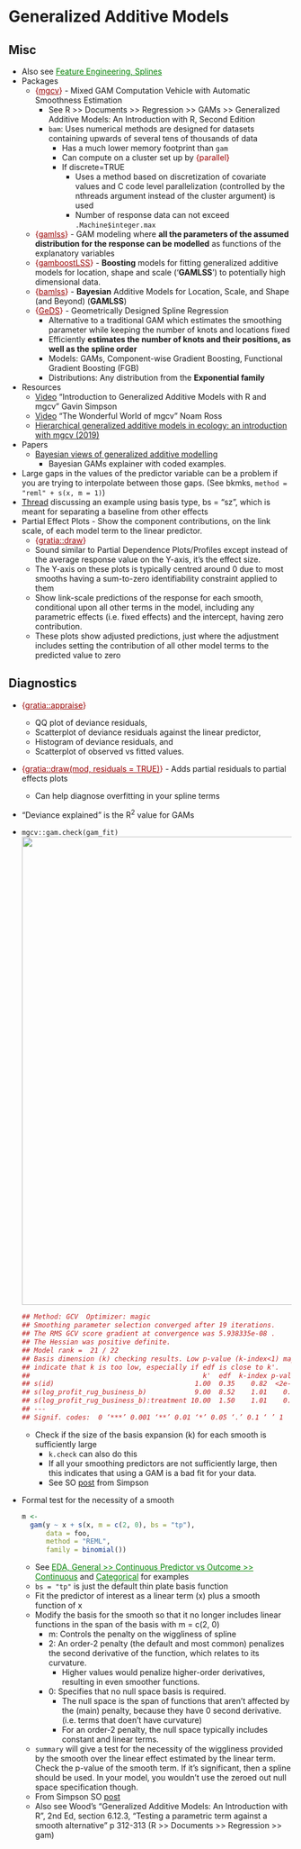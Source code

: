 # Generalized Additive Models {#sec-gam .unnumbered}

## Misc {#sec-gam-misc .unnumbered}

-   Also see [Feature Engineering, Splines](feature-engineering-splines.qmd#sec-feat-eng-spl){style="color: green"}
-   Packages
    -   [{]{style="color: #990000"}[mgcv](https://cran.r-project.org/web/packages/mgcv/index.html){style="color: #990000"}[}]{style="color: #990000"} - Mixed GAM Computation Vehicle with Automatic Smoothness Estimation
        -   See R \>\> Documents \>\> Regression \>\> GAMs \>\> Generalized Additive Models: An Introduction with R, Second Edition
        -   `bam`: Uses numerical methods are designed for datasets containing upwards of several tens of thousands of data
            -   Has a much lower memory footprint than `gam`
            -   Can compute on a cluster set up by [{parallel}]{style="color: #990000"}
            -   If [discrete=TRUE]{.arg-text}
                -   Uses a method based on discretization of covariate values and C code level parallelization (controlled by the [nthreads]{.arg-text} argument instead of the [cluster]{.arg-text} argument) is used
                -   Number of response data can not exceed `.Machine$integer.max`
    -   [{]{style="color: #990000"}[gamlss](https://www.gamlss.com/){style="color: #990000"}[}]{style="color: #990000"} - GAM modeling where **all the parameters of the assumed distribution for the response can be modelled** as functions of the explanatory variables
    -   [{]{style="color: #990000"}[gamboostLSS](https://cran.r-project.org/web/packages/gamboostLSS/index.html){style="color: #990000"}[}]{style="color: #990000"} - **Boosting** models for fitting generalized additive models for location, shape and scale ('**GAMLSS**') to potentially high dimensional data.
    -   [{]{style="color: #990000"}[bamlss](https://cran.r-project.org/web/packages/bamlss/index.html){style="color: #990000"}[}]{style="color: #990000"} - **Bayesian** Additive Models for Location, Scale, and Shape (and Beyond) (**GAMLSS**)
    -   [{]{style="color: #990000"}[GeDS](https://cran.r-project.org/web/packages/GeDS/){style="color: #990000"}[}]{style="color: #990000"} - Geometrically Designed Spline Regression
        -   Alternative to a traditional GAM which estimates the smoothing parameter while keeping the number of knots and locations fixed
        -   Efficiently **estimates the number of knots and their positions, as well as the spline order**
        -   Models: GAMs, Component-wise Gradient Boosting, Functional Gradient Boosting (FGB)
        -   Distributions: Any distribution from the **Exponential family**
-   Resources
    -   [Video](https://www.youtube.com/watch?v=sgw4cu8hrZM&ab_channel=GavinSimpson) "Introduction to Generalized Additive Models with R and mgcv" Gavin Simpson
    -   [Video](https://www.youtube.com/watch?v=q4_t8jXcQgc&ab_channel=LanderAnalytics) "The Wonderful World of mgcv" Noam Ross
    -   [Hierarchical generalized additive models in ecology: an introduction with mgcv (2019)](https://peerj.com/articles/6876/)
-   Papers
    -   [Bayesian views of generalized additive modelling](https://arxiv.org/abs/1902.01330)
        -   Bayesian GAMs explainer with coded examples.
-   Large gaps in the values of the predictor variable can be a problem if you are trying to interpolate between those gaps. (See bkmks, `method = "reml" + s(x, m = 1)`)
-   [Thread](https://bsky.app/profile/wishartae.bsky.social/post/3l7rcqp6rpi2r) discussing an example using basis type, [bs = "sz"]{.arg-text}, which is meant for separating a baseline from other effects
-   Partial Effect Plots - Show the component contributions, on the link scale, of each model term to the linear predictor.
    -   [{]{style="color: #990000"}[gratia::draw](https://gavinsimpson.github.io/gratia/articles/gratia.html#plotting){style="color: #990000"}[}]{style="color: #990000"}
    -   Sound similar to Partial Dependence Plots/Profiles except instead of the average response value on the Y-axis, it's the effect size.
    -   The Y-axis on these plots is typically centred around 0 due to most smooths having a sum-to-zero identifiability constraint applied to them
    -   Show link-scale predictions of the response for each smooth, conditional upon all other terms in the model, including any parametric effects (i.e. fixed effects) and the intercept, having zero contribution.
    -   These plots show adjusted predictions, just where the adjustment includes setting the contribution of all other model terms to the predicted value to zero

## Diagnostics {#sec-gam-diag .unnumbered}

-   [{]{style="color: #990000"}[gratia::appraise](https://gavinsimpson.github.io/gratia/reference/appraise.html){style="color: #990000"}[}]{style="color: #990000"}

    -   QQ plot of deviance residuals,
    -   Scatterplot of deviance residuals against the linear predictor,
    -   Histogram of deviance residuals, and
    -   Scatterplot of observed vs fitted values.

-   [{]{style="color: #990000"}[gratia::draw(mod, residuals = TRUE)](https://gavinsimpson.github.io/gratia/reference/draw.html){style="color: #990000"}[}]{style="color: #990000"} - Adds partial residuals to partial effects plots

    -   Can help diagnose overfitting in your spline terms

-   "Deviance explained" is the R^2^ value for GAMs

-   `mgcv::gam.check(gam_fit)` ![](./_resources/Generalized_Additive_Models_(GAM).resources/output_38_1.png){.lightbox width="832"}

    ``` r
    ## Method: GCV  Optimizer: magic
    ## Smoothing parameter selection converged after 19 iterations.
    ## The RMS GCV score gradient at convergence was 5.938335e-08 .
    ## The Hessian was positive definite.
    ## Model rank =  21 / 22 
    ## Basis dimension (k) checking results. Low p-value (k-index<1) may
    ## indicate that k is too low, especially if edf is close to k'.
    ##                                           k'  edf  k-index p-value   
    ## s(id)                                   1.00  0.35    0.82  <2e-16 ***
    ## s(log_profit_rug_business_b)            9.00  8.52    1.01    0.69   
    ## s(log_profit_rug_business_b):treatment 10.00  1.50    1.01    0.62   
    ## ---
    ## Signif. codes:  0 ‘***’ 0.001 ‘**’ 0.01 ‘*’ 0.05 ‘.’ 0.1 ‘ ’ 1
    ```

    -   Check if the size of the basis expansion (k) for each smooth is sufficiently large
        -   `k.check` can also do this
        -   If all your smoothing predictors are not sufficiently large, then this indicates that using a GAM is a bad fit for your data.
        -   See SO [post](https://stats.stackexchange.com/questions/612102/how-to-know-when-a-generalized-additive-model-need-to-be-used-for-binary-data/612113#612113) from Simpson

-   Formal test for the necessity of a smooth

    ``` r
    m <- 
      gam(y ~ x + s(x, m = c(2, 0), bs = "tp"),
          data = foo,
          method = "REML",
          family = binomial())
    ```

    -   See [EDA, General \>\> Continuous Predictor vs Outcome \>\> Continuous](eda-general.qmd#sec-eda-gen-contout-cont){style="color: green"} and [Categorical](eda-general.qmd#sec-eda-gen-contout-cat){style="color: green"} for examples
    -   `bs = "tp"` is just the default thin plate basis function
    -   Fit the predictor of interest as a linear term (x) plus a smooth function of x
    -   Modify the basis for the smooth so that it no longer includes linear functions in the span of the basis with [m = c(2, 0)]{.arg-text}
        -   [m]{.arg-text}: Controls the penalty on the wiggliness of spline
        -   [2]{.arg-text}: An order-2 penalty (the default and most common) penalizes the second derivative of the function, which relates to its curvature.
            -   Higher values would penalize higher-order derivatives, resulting in even smoother functions.
        -   [0]{.arg-text}: Specifies that no null space basis is required.
            -   The null space is the span of functions that aren't affected by the (main) penalty, because they have 0 second derivative. (i.e. terms that doen't have curvature)
            -   For an order-2 penalty, the null space typically includes constant and linear terms.
    -   `summary` will give a test for the necessity of the wiggliness provided by the smooth over the linear effect estimated by the linear term. Check the p-value of the smooth term. If it's significant, then a spline should be used. In your model, you wouldn't use the zeroed out null space specification though.
    -   From Simpson SO [post](https://stats.stackexchange.com/questions/612102/how-to-know-when-a-generalized-additive-model-need-to-be-used-for-binary-data/612113#612113)
    -   Also see Wood's "Generalized Additive Models: An Introduction with R", 2nd Ed, section 6.12.3, "Testing a parametric term against a smooth alternative" p 312-313 (R \>\> Documents \>\> Regression \>\> gam)
